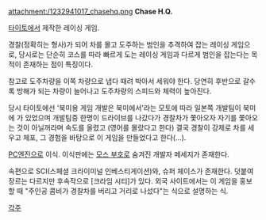 attachment:/1232941017_chasehq.png
'''Chase H.Q.'''

[[타이토]]에서 제작한 레이싱 게임.

경찰(정확히는 형사)가 되어 차를 몰고 도주하는 범인을 추격하여 잡는 레이싱 게임으로, 당시로는 단순히 코스를 따라 빠르게 도는 레이싱 게임과 다르게 범인을 잡는다는 목적이 존재하는 점이 특징이다.

참고로 도주차량을 이쪽 차량으로 냅다 때려 박아서 세워야 한다. 당연히 후반으로 갈수록 방해가 되는 차량이 늘어나고 도주차량의 스피드와 체력이 높아진다.
 
당시 타이토에선 '북미용 게임 개발은 북미에서'라는 모토에 따라 일본쪽 개발팀이 북미에 가 있었으며 개발팀중 한명이 드라이브를 나갔다가 경찰차가 쫓아오자 자기를 쫓아오는 것이 아닐꺼라며 속도를 올렸고 (영어를 몰랐다고 한다) 결국 경찰이 강제로 차를 세우고 체포, 그 경험을 바탕으로 이 게임을 만들었다고 한다(…).

[[PC엔진]]으로 이식. 이식판에는 [[모스 부호]]로 숨겨진 개발자 메세지가 존재한다.

속편으로 SCI(스페셜 크라이미널 인베스티게이션)와, 슈퍼 체이스가 존재한다.
덧붙여 장르는 다르지만 후속작으로 [크라임 시티]가 있다. 외국 사이트에서는 이 게임을 홍보할 때 "주인공 콤비가 경찰차를 버리고 거리로 나섰다"는 식으로 설명하는 식.

[[각주]]
